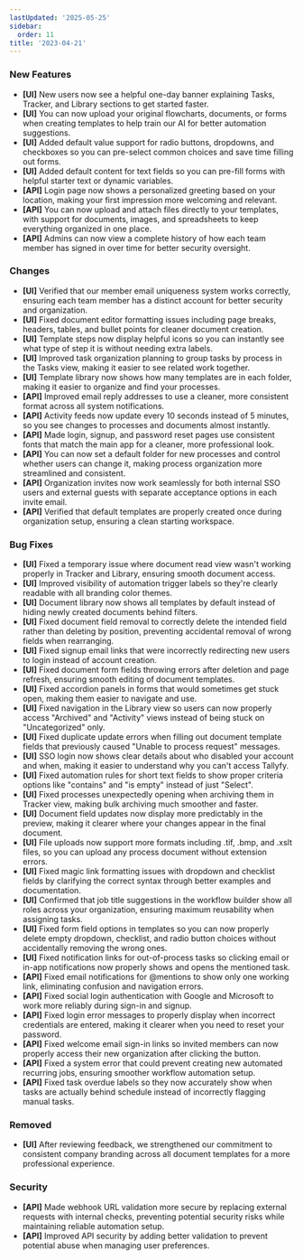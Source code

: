 ```yaml
---
lastUpdated: '2025-05-25'
sidebar:
  order: 11
title: '2023-04-21'
---
```


### New Features

- **[UI]** New users now see a helpful one-day banner explaining Tasks, Tracker, and Library sections to get started faster.
- **[UI]** You can now upload your original flowcharts, documents, or forms when creating templates to help train our AI for better automation suggestions.
- **[UI]** Added default value support for radio buttons, dropdowns, and checkboxes so you can pre-select common choices and save time filling out forms.
- **[UI]** Added default content for text fields so you can pre-fill forms with helpful starter text or dynamic variables.
- **[API]** Login page now shows a personalized greeting based on your location, making your first impression more welcoming and relevant.
- **[API]** You can now upload and attach files directly to your templates, with support for documents, images, and spreadsheets to keep everything organized in one place.
- **[API]** Admins can now view a complete history of how each team member has signed in over time for better security oversight.

### Changes

- **[UI]** Verified that our member email uniqueness system works correctly, ensuring each team member has a distinct account for better security and organization.
- **[UI]** Fixed document editor formatting issues including page breaks, headers, tables, and bullet points for cleaner document creation.
- **[UI]** Template steps now display helpful icons so you can instantly see what type of step it is without needing extra labels.
- **[UI]** Improved task organization planning to group tasks by process in the Tasks view, making it easier to see related work together.
- **[UI]** Template library now shows how many templates are in each folder, making it easier to organize and find your processes.
- **[API]** Improved email reply addresses to use a cleaner, more consistent format across all system notifications.
- **[API]** Activity feeds now update every 10 seconds instead of 5 minutes, so you see changes to processes and documents almost instantly.
- **[API]** Made login, signup, and password reset pages use consistent fonts that match the main app for a cleaner, more professional look.
- **[API]** You can now set a default folder for new processes and control whether users can change it, making process organization more streamlined and consistent.
- **[API]** Organization invites now work seamlessly for both internal SSO users and external guests with separate acceptance options in each invite email.
- **[API]** Verified that default templates are properly created once during organization setup, ensuring a clean starting workspace.

### Bug Fixes

- **[UI]** Fixed a temporary issue where document read view wasn't working properly in Tracker and Library, ensuring smooth document access.
- **[UI]** Improved visibility of automation trigger labels so they're clearly readable with all branding color themes.
- **[UI]** Document library now shows all templates by default instead of hiding newly created documents behind filters.
- **[UI]** Fixed document field removal to correctly delete the intended field rather than deleting by position, preventing accidental removal of wrong fields when rearranging.
- **[UI]** Fixed signup email links that were incorrectly redirecting new users to login instead of account creation.
- **[UI]** Fixed document form fields throwing errors after deletion and page refresh, ensuring smooth editing of document templates.
- **[UI]** Fixed accordion panels in forms that would sometimes get stuck open, making them easier to navigate and use.
- **[UI]** Fixed navigation in the Library view so users can now properly access "Archived" and "Activity" views instead of being stuck on "Uncategorized" only.
- **[UI]** Fixed duplicate update errors when filling out document template fields that previously caused "Unable to process request" messages.
- **[UI]** SSO login now shows clear details about who disabled your account and when, making it easier to understand why you can't access Tallyfy.
- **[UI]** Fixed automation rules for short text fields to show proper criteria options like "contains" and "is empty" instead of just "Select".
- **[UI]** Fixed processes unexpectedly opening when archiving them in Tracker view, making bulk archiving much smoother and faster.
- **[UI]** Document field updates now display more predictably in the preview, making it clearer where your changes appear in the final document.
- **[UI]** File uploads now support more formats including .tif, .bmp, and .xslt files, so you can upload any process document without extension errors.
- **[UI]** Fixed magic link formatting issues with dropdown and checklist fields by clarifying the correct syntax through better examples and documentation.
- **[UI]** Confirmed that job title suggestions in the workflow builder show all roles across your organization, ensuring maximum reusability when assigning tasks.
- **[UI]** Fixed form field options in templates so you can now properly delete empty dropdown, checklist, and radio button choices without accidentally removing the wrong ones.
- **[UI]** Fixed notification links for out-of-process tasks so clicking email or in-app notifications now properly shows and opens the mentioned task.
- **[API]** Fixed email notifications for @mentions to show only one working link, eliminating confusion and navigation errors.
- **[API]** Fixed social login authentication with Google and Microsoft to work more reliably during sign-in and signup.
- **[API]** Fixed login error messages to properly display when incorrect credentials are entered, making it clearer when you need to reset your password.
- **[API]** Fixed welcome email sign-in links so invited members can now properly access their new organization after clicking the button.
- **[API]** Fixed a system error that could prevent creating new automated recurring jobs, ensuring smoother workflow automation setup.
- **[API]** Fixed task overdue labels so they now accurately show when tasks are actually behind schedule instead of incorrectly flagging manual tasks.

### Removed

- **[UI]** After reviewing feedback, we strengthened our commitment to consistent company branding across all document templates for a more professional experience.

### Security

- **[API]** Made webhook URL validation more secure by replacing external requests with internal checks, preventing potential security risks while maintaining reliable automation setup.
- **[API]** Improved API security by adding better validation to prevent potential abuse when managing user preferences.